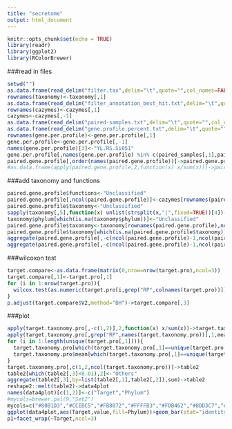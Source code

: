 ---
title: "secretome"
output: html_document
---

```{r setup, include=FALSE}
knitr::opts_chunk$set(echo = TRUE)
library(readr)
library(ggplot2)
library(RColorBrewer)
```
###read in files
```{r warning=FALSE}
setwd("")
as.data.frame(read_delim("filter.tax",delim="\t",quote="",col_names=FALSE))->taxonomy
rownames(taxonomy)<-taxonomy[,1]
as.data.frame(read_delim("filter_annotation_best_hit.txt",delim="\t",quote="",col_names=FALSE))->cazymes
rownames(cazymes)<-cazymes[,1]
cazymes<-cazymes[,-1]
as.data.frame(read_delim("paired-samples.txt",delim="\t",quote="",col_names=FALSE))->paired_samples
as.data.frame(read_delim("gene.profile.percent.txt",delim="\t",quote=""))->gene.per.profile
rownames(gene.per.profile)<-gene.per.profile[,1]
gene.per.profile<-gene.per.profile[,-1]
names(gene.per.profile)[3]<-"YL.RS.Si051"
gene.per.profile[,names(gene.per.profile) %in% c(paired_samples[,1],paired_samples[,2])]->paired.gene.profile
paired.gene.profile[,order(names(paired.gene.profile))]->paired.gene.profile
#as.data.frame(apply(paired.gene.profile,2,function(x) x/sum(x)))->paired.gene.profile
```
###add taxonomy and functions
```{r warning=FALSE}
paired.gene.profile$functions<-"Unclassified"
paired.gene.profile[,ncol(paired.gene.profile)]<-cazymes[rownames(paired.gene.profile),2]
paired.gene.profile$taxonomy<-"Unclassified"
sapply(taxonomy[,5],function(x) unlist(strsplit(x,"|",fixed=TRUE))[4])->taxonomy$phylum
taxonomy$phylum[which(is.na(taxonomy$phylum))]<-"Unclassified"
paired.gene.profile$taxonomy<-taxonomy[rownames(paired.gene.profile),ncol(taxonomy)]
paired.gene.profile$taxonomy[which(is.na(paired.gene.profile$taxonomy))]<-"Unclassified"
aggregate(paired.gene.profile[,-c(ncol(paired.gene.profile)-1,ncol(paired.gene.profile))],by=list(paired.gene.profile$functions),sum)->target.pro
aggregate(paired.gene.profile[,-c(ncol(paired.gene.profile)-1,ncol(paired.gene.profile))],by=list(paired.gene.profile$functions,paired.gene.profile$taxonomy),sum)->target.taxonomy.pro
```
###wilcoxon test
```{r}
target.compare<-as.data.frame(matrix(0,nrow=nrow(target.pro),ncol=3))
target.compare[,1]<-target.pro[,1]
for (i in 1:nrow(target.pro)){
  wilcox.test(as.numeric(target.pro[i,grep("RP",colnames(target.pro))]),as.numeric(target.pro[i,grep("RS",colnames(target.pro))]),paired = TRUE,alternative = "greater")$p.value->target.compare[i,2]
}
p.adjust(target.compare$V2,method="BH")->target.compare[,3]
```
###plot
```{r warning=FALSE}
apply(target.taxonomy.pro[,-c(1,2)],2,function(x) x/sum(x))->target.taxonomy.pro[,-c(1,2)]
apply(target.taxonomy.pro[,grep("RP",names(target.taxonomy.pro))],1,mean)->target.taxonomy.pro$mean
for (i in 1:length(unique(target.pro[,1]))){
  target.taxonomy.pro[which(target.taxonomy.pro[,1]==unique(target.pro[,1])[i]),ncol(target.taxonomy.pro)]->filtered
  target.taxonomy.pro$mean[which(target.taxonomy.pro[,1]==unique(target.pro[,1])[i])]<-filtered/sum(filtered)
}
target.taxonomy.pro[,c(1,2,ncol(target.taxonomy.pro))]->table2
table2[which(table2[,3]<0.01),2]<-"Others"
aggregate(table2[,3],by=list(table2[,1],table2[,2]),sum)->table2
reshape2::melt(table2)->data4plot
names(data4plot)[c(1,2)]<-c("Target","Phylum")
#mycols=brewer.pal(9,"Set2")
mycols=c("#80B1D3","#CCEBC5","#FB8072","#FFFFB3","#FDB462","#8DD3C7","#FFED6F","#BC80BD","#D9D9D9","#B3DE69")
ggplot(data4plot,aes(Target,value,fill=Phylum))+geom_bar(stat="identity",width=300)+coord_polar(theta = "y")+theme(axis.ticks = element_blank(),axis.text.y = element_blank(),axis.text.x = element_blank(),panel.border=element_blank(),panel.grid=element_blank(),panel.background = element_blank())+labs(x = "", y = "", title = "")+scale_fill_manual(values = mycols)->p1
p1+facet_wrap(~Target,ncol=3)
```


